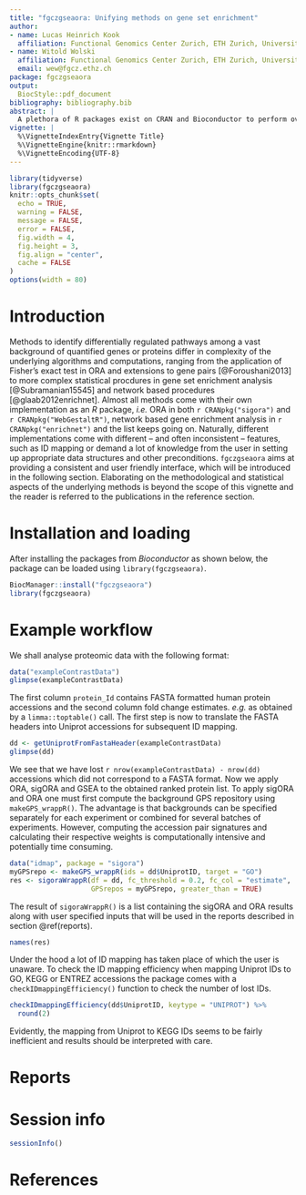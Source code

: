 ```yaml
---
title: "fgczgseaora: Unifying methods on gene set enrichment"
author:
- name: Lucas Heinrich Kook
  affiliation: Functional Genomics Center Zurich, ETH Zurich, University of Zurich
- name: Witold Wolski
  affiliation: Functional Genomics Center Zurich, ETH Zurich, University of Zurich
  email: wew@fgcz.ethz.ch
package: fgczgseaora
output:
  BiocStyle::pdf_document
bibliography: bibliography.bib
abstract: |
  A plethora of R packages exist on CRAN and Bioconductor to perform over-representation analysis (ORA) and gene set enrichment analysis (GSEA). However, consistency in the underlying nomenclature for specific analyses and user friendly implementation is still lacking. `fgczgseaora` aims at unifying ID mapping and enrichment analysis in a syntactically coherent and intuitive way, while ensuring reproducibility of results. `fgczgseaora` primarily consists of wrapper functions around the `r CRANpkg("sigora")` and `r CRANpkg("WebGestaltR")` packages from CRAN and `r CRANpkg("rmarkdown")` based reports for visualisation and contextualisation of analysis results.
vignette: |
  %\VignetteIndexEntry{Vignette Title}
  %\VignetteEngine{knitr::rmarkdown}
  %\VignetteEncoding{UTF-8}
---
```


```r
library(tidyverse)
library(fgczgseaora)
knitr::opts_chunk$set(
  echo = TRUE,
  warning = FALSE,
  message = FALSE,
  error = FALSE,
  fig.width = 4,
  fig.height = 3,
  fig.align = "center",
  cache = FALSE
)
options(width = 80)
```


# Introduction

Methods to identify differentially regulated pathways among a vast background of quantified genes or proteins differ in complexity of the underlying algorithms and computations, ranging from the application of Fisher's exact test in ORA and extensions to gene pairs [@Foroushani2013] to more complex statistical procdures in gene set enrichment analysis [@Subramanian15545] and network based procedures [@glaab2012enrichnet]. Almost all methods come with their own implementation as an _R_ package, _i.e._ ORA in both `r CRANpkg("sigora")` and `r CRANpkg("WebGestaltR")`, network based gene enrichment analysis in `r CRANpkg("enrichnet")` and the list keeps going on. Naturally, different implementations come with different -- and often inconsistent -- features, such as ID mapping or demand a lot of knowledge from the user in setting up appropriate data structures and other preconditions. `fgczgseaora` aims at providing a consistent and user friendly interface, which will be introduced in the following section. Elaborating on the methodological and statistical aspects of the underlying methods is beyond the scope of this vignette and the reader is referred to the publications in the reference section.

# Installation and loading

After installing the packages from _Bioconductor_ as shown below, the package can be loaded using `library(fgczgseaora)`.

```r
BiocManager::install("fgczgseaora")
library(fgczgseaora)
```

# Example workflow

We shall analyse proteomic data with the following format:

```r
data("exampleContrastData")
glimpse(exampleContrastData)
```

The first column `protein_Id` contains FASTA formatted human protein accessions and the second column fold change estimates. _e.g._ as obtained by a `limma::toptable()` call. The first step is now to translate the FASTA headers into Uniprot accessions for subsequent ID mapping.

```r
dd <- getUniprotFromFastaHeader(exampleContrastData)
glimpse(dd)
```

We see that we have lost `r nrow(exampleContrastData) - nrow(dd)` accessions which did not correspond to a FASTA format. Now we apply ORA, sigORA and GSEA to the obtained ranked protein list. To apply sigORA and ORA one must first compute the background GPS repository using `makeGPS_wrappR()`. The advantage is that backgrounds can be specified separately for each experiment or combined for several batches of experiments. However, computing the accession pair signatures and calculating their respective weights is computationally intensive and potentially time consuming.

```r
data("idmap", package = "sigora")
myGPSrepo <- makeGPS_wrappR(ids = dd$UniprotID, target = "GO")
res <- sigoraWrappR(df = dd, fc_threshold = 0.2, fc_col = "estimate",
                    GPSrepos = myGPSrepo, greater_than = TRUE)
```

The result of `sigoraWrappR()` is a list containing the sigORA and ORA results along with user specified inputs that will be used in the reports described in section \@ref(reports).

```r
names(res)
```

Under the hood a lot of ID mapping has taken place of which the user is unaware. To check the ID mapping efficiency when mapping Uniprot IDs to GO, KEGG or ENTREZ accessions the package comes with a `checkIDmappingEfficiency()` function to check the number of lost IDs.

```r
checkIDmappingEfficiency(dd$UniprotID, keytype = "UNIPROT") %>% 
  round(2)
```

Evidently, the mapping from Uniprot to KEGG IDs seems to be fairly inefficient and results should be interpreted with care.

# Reports

<!-- <FIXME> Include reports and `.runGSEA()` + other run functions </FIXME> -->

# Session info {.unnumbered}

```r
sessionInfo()
```

# References
